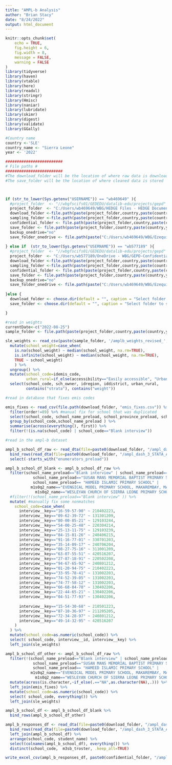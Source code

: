 ```yaml
---
title: "AMPL-b Analysis"
author: "Brian Stacy"
date: "8/24/2022"
output: html_document
---
```


```r
knitr::opts_chunk$set(
	echo = TRUE,
	fig.height = 6,
	fig.width = 8,
	message = FALSE,
	warning = FALSE
)
library(tidyverse)
library(haven)
library(vtable)
library(here)
library(readxl)
library(stringr)
library(Hmisc)
library(naniar)
library(lubridate)
library(skimr)
library(digest)
library(validate)
library(GGally)

#Country name
country <-'SLE'
country_name <- "Sierra Leone"
year <- '2022'

#########################
# File paths #
#########################
#The download_folder will be the location of where raw data is downloaded from the API
#The save_folder will be the location of where cleaned data is stored



if (str_to_lower(Sys.getenv("USERNAME")) == "wb469649" ){
  #project_folder  <- "//wbgfscifs01/GEDEDU/datalib-edu/projects/gepd"
  project_folder  <- "C:/Users/wb469649/WBG/HEDGE Files - HEDGE Documents/GEPD-Confidential/CNT/"
  download_folder <-file.path(paste(project_folder,country,paste(country,year,"GEPD", sep="_"),paste(country,year,"GEPD_v01_RAW", sep="_"),"Data/raw/School", sep="/"))
  sampling_folder <-file.path(paste(project_folder,country,paste(country,year,"GEPD", sep="_"),paste(country,year,"GEPD_v01_RAW", sep="_"),"Data/sampling", sep="/"))
  confidential_folder <- file.path(paste(project_folder,country,paste(country,year,"GEPD", sep="_"),paste(country,year,"GEPD_v01_RAW", sep="_"),"Data/confidential/School", sep="/"))
  save_folder <- file.path(paste(project_folder,country,paste(country,year,"GEPD", sep="_"),paste(country,year,"GEPD_v01_RAW", sep="_"),"Data/anonymized/School", sep="/"))
  backup_onedrive="no"
  save_folder_onedrive <- file.path(paste("C:/Users/wb469649/WBG/Ezequiel Molina - Dashboard (Team Folder)/Country_Work/",country_name,year,"Data/clean/School", sep="/"))
  
} else if  (str_to_lower(Sys.getenv("USERNAME")) == "wb577189" ){
  #project_folder  <- "//wbgfscifs01/GEDEDU/datalib-edu/projects/gepd"
  project_folder  <- "C:/Users/wb577189/OneDrive - WBG/GEPD-Confidential/CNT/"
  download_folder <-file.path(paste(project_folder,country,paste(country,year,"GEPD", sep="_"),paste(country,year,"GEPD_v01_RAW", sep="_"),"Data/raw/School", sep="/"))
  sampling_folder <-file.path(paste(project_folder,country,paste(country,year,"GEPD", sep="_"),paste(country,year,"GEPD_v01_RAW", sep="_"),"Data/sampling", sep="/"))
  confidential_folder <- file.path(paste(project_folder,country,paste(country,year,"GEPD", sep="_"),paste(country,year,"GEPD_v01_RAW", sep="_"),"Data/confidential/School", sep="/"))
  save_folder <- file.path(paste(project_folder,country,paste(country,year,"GEPD", sep="_"),paste(country,year,"GEPD_v01_RAW", sep="_"),"Data/anonymized/School", sep="/"))
  backup_onedrive="no"
  save_folder_onedrive <- file.path(paste("C:/Users/wb469649/WBG/Ezequiel Molina - Dashboard (Team Folder)/Country_Work/",country_name,year,"Data/clean/School", sep="/"))
  
}else {
  download_folder <- choose.dir(default = "", caption = "Select folder to open data downloaded from API")
  save_folder <- choose.dir(default = "", caption = "Select folder to save final data")

}


```

```r



#read in weights
currentDate<-c("2022-08-25")
sample_folder <- file.path(paste(project_folder,country,paste(country,year,"GEPD", sep="_"),paste(country,year,"GEPD_v01_RAW", sep="_"),"Data/sampling/", sep="/"))

sle_weights <- read_csv(paste(sample_folder, '/amplb_weights_revised_', currentDate,  '.csv', sep="")) %>%
  mutate(school_weight=case_when(
    is.na(school_weight) ~ median(school_weight, na.rm=TRUE),
    is.infinite(school_weight) ~ median(school_weight, na.rm=TRUE),
    TRUE ~ school_weight)
    ) %>%
  ungroup() %>%
  mutate(school_code=idemis_code,
         urban_rural=if_else(accessibility=="Easily accessible", "Urban", "Rural")) %>%
  select(school_code, sch_owner, idregion, iddistrict, urban_rural,
         contains("strata"), contains("weight")) 

#read in database that fixes emis codes

emis_fixes <- read_csv(file.path(download_folder, "emis_fixes.csv")) %>%
  filter(order!=89) %>% #manual fix for school that was duplicated
  select(school_code, school_name_preload, school_province_preload, school_district_preload, school_emis_preload) %>%
  group_by(school_code,school_name_preload ) %>%
  summarise(across(everything(), first)) %>%
  filter(!(is.na(school_code) | school_code=="Blank interview"))

#read in the ampl-b dataset

ampl_b_school_df_raw <- read_dta(file=paste0(download_folder, "/ampl_dash_5_STATA_All/ampl_dash.dta")) %>%
  bind_rows(read_dta(file=paste0(download_folder, "/ampl_dash_3_STATA_All/ampl_dash.dta"))) %>%
  select(-starts_with("enumerators_preload")) 

ampl_b_school_df_blank <- ampl_b_school_df_raw %>%
  filter(school_name_preload=="Blank interview" | school_name_preload=="BAPTIST COMMUNITY  PRIMARY  SCHOOL"|
            school_name_preload=="SUSAN MANS MEMORIAL BAPTIST PRIMARY SCHOOL" |
            school_name_preload== "HAMEED ISLAMIC PRIMARY SCHOOL" |
           m1s0q2_name=="EVENGICAL MODEL PRIMARY SCHOOL, MAKAREMBAY, MAFONDA ROPOLLON." | 
             m1s0q2_name=="WESLEYAN CHURCH OF SIERRA LEONE PRIMARY SCHOOL KATHANTHA  VILLAGE SELLA LIMBA CHIEFDOM. KAYIMBOR 1 SECTION. KARENE DISTRICT") %>% 
  #filter(!(school_name_preload=="Blank interview" )) %>%
  mutate( #manually fix some nonmatches
    school_code=case_when(
      interview__key=="16-59-57-90" ~ 210402223,
      interview__key=="09-62-39-72" ~ 131301209,
      interview__key=="80-00-85-21" ~ 129103244,
      interview__key=="54-00-25-48" ~ 220304214,
      interview__key=="25-13-11-75" ~ 129103239,
      interview__key=="84-15-81-26" ~ 240406215,
      interview__key=="91-16-77-01" ~ 330701203,
      interview__key=="35-14-09-17" ~ 240706204,
      interview__key=="08-27-75-16" ~ 311001209,
      interview__key=="63-07-55-51" ~ 420516207,
      interview__key=="27-87-18-91" ~ 220502208,
      interview__key=="94-67-65-92" ~ 240801212,
      interview__key=="01-20-94-75" ~ 210402223,
      interview__key=="33-95-78-41" ~ 131002203,
      interview__key=="74-52-39-05" ~ 131002203,
      interview__key=="74-77-58-12" ~ 131002203,
      interview__key=="66-68-84-70" ~ 130402206,
      interview__key=="22-44-65-21" ~ 130402206,
      interview__key=="04-51-77-93" ~ 130402206,
      
      interview__key=="15-54-30-68" ~ 210501223,
      interview__key=="87-10-36-97" ~ 211205205,
      interview__key=="72-34-28-97" ~ 240801212,
      interview__key=="49-14-32-95" ~ 420516207
    )
  ) %>%
  mutate(school_code=as.numeric(school_code)) %>%
  select( school_code, interview__id, interview__key) %>%
  left_join(sle_weights)

ampl_b_school_df_other <- ampl_b_school_df_raw %>%
  filter(!(school_name_preload=="Blank interview" | school_name_preload=="BAPTIST COMMUNITY  PRIMARY  SCHOOL"|
            school_name_preload=="SUSAN MANS MEMORIAL BAPTIST PRIMARY SCHOOL" |
            school_name_preload== "HAMEED ISLAMIC PRIMARY SCHOOL" |
           m1s0q2_name=="EVENGICAL MODEL PRIMARY SCHOOL, MAKAREMBAY, MAFONDA ROPOLLON." | 
             m1s0q2_name=="WESLEYAN CHURCH OF SIERRA LEONE PRIMARY SCHOOL KATHANTHA  VILLAGE SELLA LIMBA CHIEFDOM. KAYIMBOR 1 SECTION. KARENE DISTRICT")) %>%
  mutate(across(is.character,~if_else(.=="NA",as.character(NA),.))) %>%
  left_join(emis_fixes) %>%
  mutate(school_code=as.numeric(school_code)) %>%
  select( school_code, everything()) %>%
  left_join(sle_weights)

ampl_b_school_df <- ampl_b_school_df_blank %>%
  bind_rows(ampl_b_school_df_other)

ampl_b_responses_df <- read_dta(file=paste0(download_folder, "/ampl_dash_5_STATA_All/questionnaire_roster.dta")) %>%
  bind_rows(read_dta(file=paste0(download_folder, "/ampl_dash_3_STATA_All/questionnaire_roster.dta"))) %>%
  left_join(ampl_b_school_df) %>%
  arrange(school_code, student_name) %>%
  select(colnames(ampl_b_school_df), everything()) %>%
  distinct(school_code,  m3sb_troster, .keep_all=TRUE)

write_excel_csv(ampl_b_responses_df, paste0(confidential_folder, "/ampl_b_responses_df.csv"))

```




